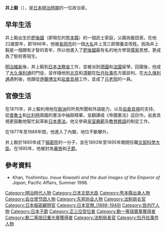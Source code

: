 {{Infobox President
| original_name =
| image         = Inoue Kowashi 2.jpg
| caption       = 
| country       = {{JPN}}
| order         = 第2任
| office        = 法制局長官
| monarch       = [[明治天皇|明治天皇]]
| term_start    = 1888年2月7日
| term_end      = 1891年5月4日
| predecessor   = [[山尾庸三|山尾庸三]]
| successor     = [[尾崎三良|尾崎三良]]
| order2        = 第7任
| office2       = 文部大臣
| monarch2      = [[明治天皇|明治天皇]]
| term_start2   = 1893年3月7日
| term_end2     = 1894年8月9日
| predecessor2  = [[河野敏鎌|河野敏鎌]]
| successor2    = [[芳川顯正|芳川顯正]]（兼任）
| birth_date    = {{birth date|1844|2|6}}
| birth_place   = {{JPN}}[[肥後國|肥後國]]（今[[熊本縣|熊本縣]]）
| death_date    = {{death date and_age|1895|3|15|1844|2|6}}
| death_place   = {{JPN}}[[東京|東京]]
| religion      = 
| profession    = 
| spouse        = 
| signature     =
| party         = 
}}
{{Japanese
|japanese=井上毅
|kana=いのうえ こわし
|romaji=Inoue Kowashi
}}
'''井上毅'''（{{bd|1843年|2月6日|1895年|3月17日|catIdx=Inoue Kowashi}}），是[[日本|日本]][[明治時期|明治時期]]的一位政治家。

== 早年生活 ==
井上毅出生於[[肥後國|肥後國]]（即現在的[[熊本縣|熊本縣]]）的一個武士家庭，父親為飯田家。在他22歲那年，即1866年，他被[[長岡市|長岡市]]的一個[[大名_(稱謂)|大名]]井上茂三郎領養並改姓。因為井上毅是一個頗有才智的青年，所以他進入了[[肥後國|肥後國]]最有名的地方學習[[儒家|儒家]]思想，更成為了駐校寄宿生。

[[明治維新|明治維新]]後，井上毅到[[日本|日本]][[法務省|法務省]]工作，並被派到[[德國|德國]]和[[法國|法國]]留學。回國後，他成了[[大久保利通|大久保利通]]的門徒，並伴隨他到[[北京|北京]]和[[清朝|清朝]]在[[牡丹社事件|牡丹社事件]]方面談判。在[[大久保利通|大久保利通]]遇刺後，他跟從[[伊藤博文|伊藤博文]]和[[岩倉具視|岩倉具視]]工作，並成了[[元老院_(日本)|元老院]]的一員。

== 官僚生活 ==
在1875年，井上毅利用他在[[歐洲|歐洲]]的所見所聞和外語能力，以及[[岩倉具視|岩倉具視]]的支持，從[[普魯士|普魯士]]和[[比利時|比利時]]兩國的憲法中抽取精華，並翻譯成《帝國憲法》這巨作。岩倉具視更鼓勵他幫忙起草新[[大日本帝國憲法|日本憲法]]。他又參與[[皇室典範|皇室典範]]及[[教育敕語|教育敕語]]的制定工作。

在1877年至1888年間，他進入了內閣，地位不斷攀升。

井上毅於1890年成了[[樞密院_(日本)|樞密院]]的一分子，並在1893年至1895年期間任職[[文部科學大臣|文部科學大臣]]。在1895年，他被封為[[華族|華族]]和[[子爵|子爵]]。

== 參考資料 ==
*Khan, Yoshimitsu. ''Inoue Kowashi and the dual images of the Emperor of Japan'', Pacific Affairs, Summer 1998.

{{文部科學大臣}}
{{內閣官房長官}}

{{Authority control}}
{{DEFAULTSORT:Inoue Kowashi}}
[[Category:明治時代人物|Category:明治時代人物]]
[[Category:日本文部大臣|Category:日本文部大臣]]
[[Category:熊本縣出身人物|Category:熊本縣出身人物]]
[[Category:岩仓使节团人物|Category:岩仓使节团人物]]
[[Category:东邦协会人物|Category:东邦协会人物]]
[[Category:法制局长官|Category:法制局长官]]
[[Category:日本樞密顧問官|Category:日本樞密顧問官]]
[[Category:日本官僚_(1868-1949)|Category:日本官僚_(1868-1949)]]
[[Category:宫内厅人物|Category:宫内厅人物]]
[[Category:日本子爵|Category:日本子爵]]
[[Category:正三位受位者|Category:正三位受位者]]
[[Category:勳一等瑞寶章獲得者|Category:勳一等瑞寶章獲得者]]
[[Category:勳二等旭日重光章獲得者|Category:勳二等旭日重光章獲得者]]
[[Category:法制局長官|Category:法制局長官]]
[[Category:牡丹社事件人物|Category:牡丹社事件人物]]
